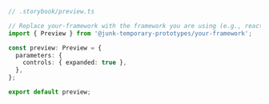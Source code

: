```ts
// .storybook/preview.ts

// Replace your-framework with the framework you are using (e.g., react, vue3)
import { Preview } from '@junk-temporary-prototypes/your-framework';

const preview: Preview = {
  parameters: {
    controls: { expanded: true },
  },
};

export default preview;
```
